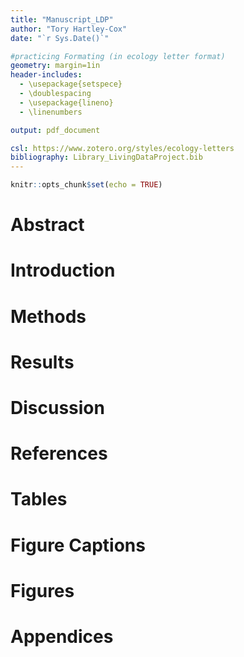 ```yaml
---
title: "Manuscript_LDP"
author: "Tory Hartley-Cox"
date: "`r Sys.Date()`"

#practicing Formating (in ecology letter format)
geometry: margin=1in
header-includes:
  - \usepackage{setspece}
  - \doublespacing
  - \usepackage{lineno}
  - \linenumbers

output: pdf_document

csl: https://www.zotero.org/styles/ecology-letters
bibliography: Library_LivingDataProject.bib
---
```


```r
knitr::opts_chunk$set(echo = TRUE)
```

# Abstract

# Introduction

# Methods

# Results

# Discussion

# References

# Tables

# Figure Captions

# Figures

# Appendices
